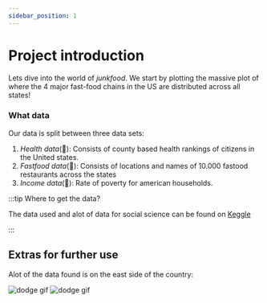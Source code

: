 ```yaml
---
sidebar_position: 1
---
```



# Project introduction
Lets dive into the world of *junkfood*. We start by plotting the massive plot of where the 4 major fast-food chains in the US are distributed across all states! 


### What data 
Our data is split between three data sets: 
1. *Health data*(:hospital:): Consists of county based health rankings of citizens in the United states.
2. *Fastfood data*(:hamburger:): Consists of locations and names of 10.000 fastood restaurants across the states 
3. *Income data*(:money_with_wings:): Rate of poverty for american households.

:::tip Where to get the data? 


The data used and alot of data for social science can be found on [Keggle](https://www.kaggle.com/)

:::
## Extras for further use

Alot of the data found is on the east side of the country:


<ReactPlayer playing controls url='https://youtu.be/HyYpTWTB-3Q' />

![dodge gif](../static/img/imgs/giphy.gif) ![dodge gif](../static/img/imgs/giphy2.gif) 